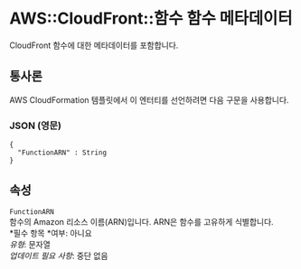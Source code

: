 # AWS::CloudFront::함수 함수 메타데이터

CloudFront 함수에 대한 메타데이터를 포함합니다.

## 통사론

AWS CloudFormation 템플릿에서 이 엔터티를 선언하려면 다음 구문을 사용합니다.

### JSON (영문)

```
{
  "FunctionARN" : String
}
```

## 속성

`FunctionARN`  
함수의 Amazon 리소스 이름(ARN)입니다. ARN은 함수를 고유하게 식별합니다.  
*필수 항목 *여부: 아니요  
_유형_: 문자열  
_업데이트 필요 사항_: 중단 없음
